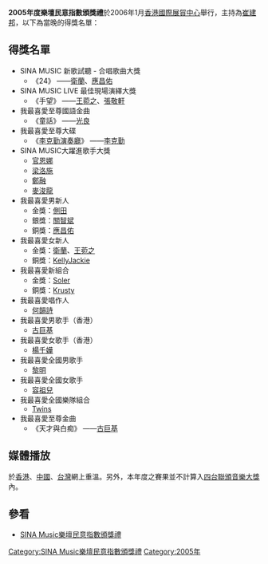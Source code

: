 '''2005年度樂壇民意指數頒獎禮'''於2006年1月[[香港國際展貿中心|香港國際展貿中心]]舉行，主持為[[崔建邦|崔建邦]]，以下為當晚的得獎名單：

== 得獎名單 ==
*SINA MUSIC 新歌試聽 - 合唱歌曲大獎
**《24》 ——[[衛蘭|衛蘭]]、[[應昌佑|應昌佑]]
*SINA MUSIC LIVE 最佳現場演繹大獎
**《手望》 ——[[王菀之|王菀之]]、[[張敬軒|張敬軒]]
*我最喜愛至尊國語金曲
**《童話》 ——[[光良|光良]]
*我最喜愛至尊大碟
**《[[李克勤演奏廳|李克勤演奏廳]]》 ——[[李克勤|李克勤]]
*SINA MUSIC大躍進歌手大獎
**[[官恩娜|官恩娜]]
**[[梁洛施|梁洛施]]
**[[鄭融|鄭融]]
**[[麥浚龍|麥浚龍]]
*我最喜愛男新人
**金獎：[[側田|側田]]
**銀獎：[[關智斌|關智斌]]
**銅獎：[[應昌佑|應昌佑]]
*我最喜愛女新人
**金獎：[[衛蘭|衛蘭]]、[[王菀之|王菀之]]
**銅獎：[[KellyJackie|KellyJackie]]
*我最喜愛新組合
**金獎：[[Soler|Soler]]
**銅獎：[[Krusty|Krusty]]
*我最喜愛唱作人
**[[何韻詩|何韻詩]]
*我最喜愛男歌手（香港）
**[[古巨基|古巨基]]
*我最喜愛女歌手（香港）
**[[楊千嬅|楊千嬅]]
*我最喜愛全國男歌手
**[[黎明|黎明]]
*我最喜愛全國女歌手
**[[容祖兒|容祖兒]]
*我最喜愛全國樂隊組合
**[[Twins|Twins]]
*我最喜愛至尊金曲
**《天才與白痴》 ——[[古巨基|古巨基]]

== 媒體播放 ==
於[[香港|香港]]、[[中國|中國]]、[[台灣|台灣]]網上重溫。另外，本年度之賽果並不計算入[[四台聯頒音樂大獎|四台聯頒音樂大獎]]內。

== 參看 ==
*[[SINA_Music樂壇民意指數頒獎禮|SINA Music樂壇民意指數頒獎禮]]
{{SINA Music樂壇民意指數頒獎禮}}
{{香港音乐颁奖典礼}}

[[Category:SINA_Music樂壇民意指數頒獎禮|Category:SINA Music樂壇民意指數頒獎禮]]
[[Category:2005年|Category:2005年]]